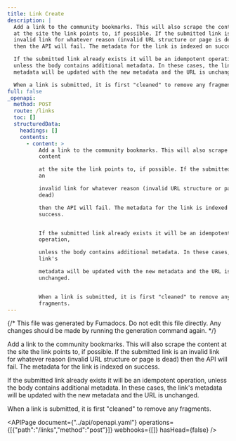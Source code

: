 ```yaml
---
title: Link Create
description: |
  Add a link to the community bookmarks. This will also scrape the content
  at the site the link points to, if possible. If the submitted link is an
  invalid link for whatever reason (invalid URL structure or page is dead)
  then the API will fail. The metadata for the link is indexed on success.

  If the submitted link already exists it will be an idempotent operation,
  unless the body contains additional metadata. In these cases, the link's
  metadata will be updated with the new metadata and the URL is unchanged.

  When a link is submitted, it is first "cleaned" to remove any fragments.
full: false
_openapi:
  method: POST
  route: /links
  toc: []
  structuredData:
    headings: []
    contents:
      - content: >
          Add a link to the community bookmarks. This will also scrape the
          content

          at the site the link points to, if possible. If the submitted link is
          an

          invalid link for whatever reason (invalid URL structure or page is
          dead)

          then the API will fail. The metadata for the link is indexed on
          success.


          If the submitted link already exists it will be an idempotent
          operation,

          unless the body contains additional metadata. In these cases, the
          link's

          metadata will be updated with the new metadata and the URL is
          unchanged.


          When a link is submitted, it is first "cleaned" to remove any
          fragments.
---
```


{/* This file was generated by Fumadocs. Do not edit this file directly. Any changes should be made by running the generation command again. */}

Add a link to the community bookmarks. This will also scrape the content
at the site the link points to, if possible. If the submitted link is an
invalid link for whatever reason (invalid URL structure or page is dead)
then the API will fail. The metadata for the link is indexed on success.

If the submitted link already exists it will be an idempotent operation,
unless the body contains additional metadata. In these cases, the link's
metadata will be updated with the new metadata and the URL is unchanged.

When a link is submitted, it is first "cleaned" to remove any fragments.


<APIPage document={"../api/openapi.yaml"} operations={[{"path":"/links","method":"post"}]} webhooks={[]} hasHead={false} />